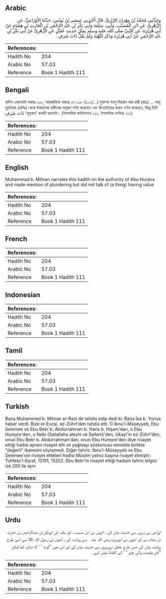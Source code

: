 ## Arabic


<div dir="rtl" lang="ar" style={{fontSize:'larger',backgroundColor:'#f8f9fa',padding:20}}>
وَحَدَّثَنِي مُحَمَّدُ بْنُ مِهْرَانَ الرَّازِيُّ، قَالَ أَخْبَرَنِي عِيسَى بْنُ يُونُسَ، حَدَّثَنَا الأَوْزَاعِيُّ، عَنِ الزُّهْرِيِّ، عَنِ ابْنِ الْمُسَيَّبِ، وَأَبِي، سَلَمَةَ وَأَبِي بَكْرِ بْنِ عَبْدِ الرَّحْمَنِ بْنِ الْحَارِثِ بْنِ هِشَامٍ عَنْ أَبِي هُرَيْرَةَ، عَنِ النَّبِيِّ صلى الله عليه وسلم بِمِثْلِ حَدِيثِ عُقَيْلٍ عَنِ الزُّهْرِيِّ عَنْ أَبِي بَكْرِ بْنِ عَبْدِ الرَّحْمَنِ عَنْ أَبِي هُرَيْرَةَ وَذَكَرَ النُّهْبَةَ وَلَمْ يَقُلْ ذَاتَ شَرَفٍ ‏.‏
</div>
<div style={{backgroundColor:'#f8f9fa',padding:20, marginBottom: 10}}><table> <thead> <tr> <th>References:</th> <th></th> </tr> </thead> <tbody><tr><td>Hadith No</td><td>204</td></tr><tr><td>Arabic No</td><td>57.03</td></tr><tr><td>Reference</td><td>Book 1 Hadith 111</td></tr></tbody></table></div>

## Bengali


<div dir="ltr" lang="bn" style={{fontSize:'larger',backgroundColor:'#f8f9fa',padding:20}}>
হাদিস একাডেমি নাম্বারঃ ১০৮, আন্তর্জাতিক নাম্বারঃ ৫৭ ১০৮-(১০২/...) মুহাম্মদ ইবনু মিহরান আর রায়ী (রহঃ) ... আবূ হুরাইরাহ (রাযিঃ) থেকে উকায়লের হাদীসের অনুরূপ বর্ণনা করেছেন এবং ছিনতাইয়ের কথাও বর্ণনা করেছেন, কিন্তু তিনি ذَاتَ شَرَفٍ 'মূল্যবান' কথাটি বলেননি। (ইসলামিক ফাউন্ডেশনঃ ১১০, ইসলামিক সেন্টারঃ ১১২)
</div>
<div style={{backgroundColor:'#f8f9fa',padding:20, marginBottom: 10}}><table> <thead> <tr> <th>References:</th> <th></th> </tr> </thead> <tbody><tr><td>Hadith No</td><td>204</td></tr><tr><td>Arabic No</td><td>57.03</td></tr><tr><td>Reference</td><td>Book 1 Hadith 111</td></tr></tbody></table></div>

## English


<div dir="ltr" lang="en" style={{fontSize:'larger',backgroundColor:'#f8f9fa',padding:20}}>
Muhammad b. Mihran narrates this hadith on the authority of Abu Huraira and made mention of plundering but did not talk of (a thing) having value
</div>
<div style={{backgroundColor:'#f8f9fa',padding:20, marginBottom: 10}}><table> <thead> <tr> <th>References:</th> <th></th> </tr> </thead> <tbody><tr><td>Hadith No</td><td>204</td></tr><tr><td>Arabic No</td><td>57.03</td></tr><tr><td>Reference</td><td>Book 1 Hadith 111</td></tr></tbody></table></div>

## French


<div dir="ltr" lang="fr" style={{fontSize:'larger',backgroundColor:'#f8f9fa',padding:20}}>

</div>
<div style={{backgroundColor:'#f8f9fa',padding:20, marginBottom: 10}}><table> <thead> <tr> <th>References:</th> <th></th> </tr> </thead> <tbody><tr><td>Hadith No</td><td>204</td></tr><tr><td>Arabic No</td><td>57.03</td></tr><tr><td>Reference</td><td>Book 1 Hadith 111</td></tr></tbody></table></div>

## Indonesian


<div dir="ltr" lang="id" style={{fontSize:'larger',backgroundColor:'#f8f9fa',padding:20}}>

</div>
<div style={{backgroundColor:'#f8f9fa',padding:20, marginBottom: 10}}><table> <thead> <tr> <th>References:</th> <th></th> </tr> </thead> <tbody><tr><td>Hadith No</td><td>204</td></tr><tr><td>Arabic No</td><td>57.03</td></tr><tr><td>Reference</td><td>Book 1 Hadith 111</td></tr></tbody></table></div>

## Tamil


<div dir="ltr" lang="ta" style={{fontSize:'larger',backgroundColor:'#f8f9fa',padding:20}}>

</div>
<div style={{backgroundColor:'#f8f9fa',padding:20, marginBottom: 10}}><table> <thead> <tr> <th>References:</th> <th></th> </tr> </thead> <tbody><tr><td>Hadith No</td><td>204</td></tr><tr><td>Arabic No</td><td>57.03</td></tr><tr><td>Reference</td><td>Book 1 Hadith 111</td></tr></tbody></table></div>

## Turkish


<div dir="ltr" lang="tr" style={{fontSize:'larger',backgroundColor:'#f8f9fa',padding:20}}>
Bana Muhammed b. Mihran er-Razi de tahdis edip dedi ki: Bana İsa b. Yunus haber verdi. Bize el-Evzai, ez-Zührl'den tahdis etti. O İbnu'l-Müseyyeb, Ebu Selemee ve Ebu Bekr b. Abdurrahman b. Haris b. Hişam'dan, o Ebu Hureyre'den, o Nebi (Sallallahu aleyhi ve Sellem)'den, Ukayl'in ez-Zührl'den, onun Ebu Bekr b. Abdurrahman'dan, onun Ebu Hureyre'den diye rivayet ettiği hadisi aynen rivayet etti ve yağmayı sözkonusu etmekle birlikte "değerli" ibaresini söylemedi. Diğer tahric: İbnu'l-Müseyyeb ve Ebu Selemee'nin rivayet ettikleri hadisi Müslim yalnız başına rivayet etmiştir; Tuhfetu'l-Eşraf, 13191, 15202. Ebu Bekr'in rivayet ettiği hadisin tahric bilgisi ise 200 ile aynı
</div>
<div style={{backgroundColor:'#f8f9fa',padding:20, marginBottom: 10}}><table> <thead> <tr> <th>References:</th> <th></th> </tr> </thead> <tbody><tr><td>Hadith No</td><td>204</td></tr><tr><td>Arabic No</td><td>57.03</td></tr><tr><td>Reference</td><td>Book 1 Hadith 111</td></tr></tbody></table></div>

## Urdu


<div dir="rtl" lang="ur" style={{fontSize:'larger',backgroundColor:'#f8f9fa',padding:20}}>
اوزاعی نے زہری سے حدیث بیان کی ، انہوں نے ابن مسیب ، ابو سلمہ اور ابوبکر بن عبدالرحمٰن بن حارث بن ہشام سے اور انہوں نے ابوہریرہ ‌رضی ‌اللہ ‌عنہ ‌ ‌ سے روایت کی ، انہوں نے رسول اللہ ﷺ سے اسی طرح روایت بیان کی جس طرح عقیل نےزہری سے حدیث بیان کی اور اس میں ’’لوٹ ‘ ‘ کا تذکرہ کیا لیکن ’’قدر وقیمت والی چیز ‘ ‘ کے الفاظ نہیں کہے ۔
</div>
<div style={{backgroundColor:'#f8f9fa',padding:20, marginBottom: 10}}><table> <thead> <tr> <th>References:</th> <th></th> </tr> </thead> <tbody><tr><td>Hadith No</td><td>204</td></tr><tr><td>Arabic No</td><td>57.03</td></tr><tr><td>Reference</td><td>Book 1 Hadith 111</td></tr></tbody></table></div>